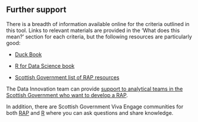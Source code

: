 ## Further support

There is a breadth of information available online for the criteria outlined in this tool. Links to relevant materials are provided in the 'What does this mean?' section for each criteria, but the following resources are particularly good:

* [Duck Book](https://best-practice-and-impact.github.io/qa-of-code-guidance/intro.html)

* [R for Data Science book](https://r4ds.hadley.nz/)

* [Scottish Government list of RAP resources](https://scotsconnect.sharepoint.com/sites/StatisticsGroup-Org-SG/SitePages/Reproducible-Analytical-Pipelines-Resources.aspx)

The Data Innovation team can provide [support to analytical teams in the Scottish Government who want to develop a RAP](https://scotsconnect.sharepoint.com/sites/StatisticsGroup-Org-SG/SitePages/Support-for-Reproducible-Analytical-Pipelines.aspx).

In addition, there are Scottish Government Viva Engage communities for both [RAP](https://engage.cloud.microsoft/main/groups/eyJfdHlwZSI6Ikdyb3VwIiwiaWQiOiIxOTI2NDMyMzU4NSJ9) and [R](https://engage.cloud.microsoft/main/groups/eyJfdHlwZSI6Ikdyb3VwIiwiaWQiOiI2MzQ4MzE2NjczIn0) where you can ask questions and share knowledge.
